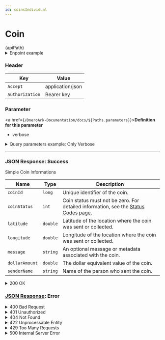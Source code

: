 ```yaml
---
id: coinsIndividual
---
```



# Coin

<div className="highlight-box">
  <HttpMethodTag method={method} /> {apiPath} 
</div>
<details className='details-custom'>
  <summary>Enpoint example</summary>
    <div className="examples-style"> 
      {apiPath.replace('{coinId}','444')}
    </div>
</details> 


### Header

| Key      | Value     |
|-------------|----------|
| `Accept` | application/json |
| `Authorization` | Bearer key|


### Parameter

 <a href={`/DneroArk-Documentation/docs/${Paths.parameters}`}>**Definition for this parameter**</a>

  - verbose


<details className='details-custom'> 
    <summary>Query parameters example: Only Verbose</summary> 
    <div className="examples-style"> 
        {apiPath}`?verbose=true`
     </div> 
</details>


---


### JSON Response: Success

   





<div className="table-title">
  Simple Coin Informations
</div>

| Name                  | Type       | Description                                                                                  |
|-----------------------|------------|---------------------------------------------------------------------------------------------|
| `coinId`              | `long`     | Unique identifier of the coin.                                                              |
| `coinStatus`          | `int`      | Coin status must not be zero. For detailed information, see the [Status Codes page.](/docs/coinsStatuses)  |
| `latitude`            | `double`   | Latitude of the location where the coin was sent or collected.                              |
| `longitude`           | `double`   | Longitude of the location where the coin was sent or collected.                             |
| `message`             | `string`   | An optional message or metadata associated with the coin.                                   |
| `dollarAmount`        | `double`   | The dollar equivalent value of the coin.                                                   |
| `senderName`          | `string`   | Name of the person who sent the coin.      

<details className='details-custom'>
  <summary>200 OK</summary>
```JSON
{
    "coinId": 123456789,
    "coinStatus": 1,
    "latitude": 37.7749,
    "longitude": -122.4194,
    "message": "Happy Birthday!",
    "dollarAmount": 50.25,
    "senderName": "Alice Smith"
  },


```
</details>      


<div className="table-title">
  Coin Verbose Information
</div>



| Name                  | Type       | Description                                                                                  |
|-----------------------|------------|---------------------------------------------------------------------------------------------|
| `coinId`              | `long`     | Unique identifier of the coin.                                                              |
| `coinStatus`          | `int`      | Coin status must not be zero. For detailed information, see the [Status Codes page.](/docs/coinsStatuses)|
| `latitude`            | `double`   | Latitude of the location where the coin was sent or collected.                              |
| `longitude`           | `double`   | Longitude of the location where the coin was sent or collected.                             |
| `message`             | `string`   | An optional message or metadata associated with the coin.                                   |
| `dollarAmount`        | `double`   | The dollar equivalent value of the coin.                                                   |
| `creationDate`        | `DateTime` | The date and time when the coin was created.                                                |
| `expirationDate`      | `DateTime` | The date and time when the coin will expire. If it does not expire, this value is null.     |
| `redeemedDate`        | `DateTime` | The date and time when the coin was redeemed. If it has not been redeemed, this value is null. |
| `userSender`          | `Object`   | Information about the user who sent the coin. See <a href={`./${Paths.userObject}`}> User Object Details</a>  |
| `userRecipient`       | `Object`   | Information about the user who received the coin. See <a href={`./${Paths.userObject}`}> User Object Details </a>   |



<details className='details-custom'>
  <summary>200 OK</summary>

  ```JSON
 {
    "coinId": 101,
    "coinStatus": 1,
    "latitude": 40.7128,
    "longitude": -74.0060,
    "message": "Happy Birthday!",
    "dollarAmount": 25.50,
    "creationDate": "2024-11-20T10:00:00Z",
    "expirationDate": "2024-12-01T00:00:00Z",
    "redeemedDate": null,
    "userSender": {
      "userId": 1001,
      "userName": "Alice Johnson",
      "userImgUrl": "https://example.com/images/alice_johnson.jpg"
    },
    "userRecipient": {
      "userId": 1002,
      "userName": "Bob Williams",
      "userImgUrl": "https://example.com/images/bob_williams.jpg"
    }
  }


  ```

</details>




### [JSON Response](/docs/genericResponse): Error


<details className='details-custom'> 
<summary>400 Bad Request</summary>

```json
{
  "code": "INVALID_PARAMETERS",
  "message": "One or more query parameters are invalid or malformed."
}
```

</details> 

<details className='details-custom'> 
<summary>401 Unauthorized</summary>
```JSON
{
  "code": "UNAUTHORIZED",
  "message": "Authentication failed. Please provide a valid Bearer token."
}

```
</details> 

<details className='details-custom'> 
<summary>403 Forbidden</summary>


```JSON
{
  "code": "ACCESS_FORBIDDEN",
  "message": "You do not have permission to access this resource."
}

```

</details> 
<details className='details-custom'>
 <summary>404 Not Found</summary>


```JSON
{
  "code": "RESOURCE_NOT_FOUND",
  "message": "No coins were found for the provided filters."
}

```

</details> 
<details className='details-custom'> 
<summary>422 Unprocessable Entity</summary>

```JSON
{
  "code": "UNPROCESSABLE_ENTITY",
  "message": "The provided pagination values (page or pageSize) are invalid."
}

```
</details> 
<details className='details-custom'> 
<summary>429 Too Many Requests</summary>



```JSON
{
  "code": "TOO_MANY_REQUESTS",
  "message": "You have exceeded the rate limit. Please wait and try again later."
}

```
</details> 
<details className='details-custom'> 
<summary>500 Internal Server Error</summary>



```JSON
{
  "code": "INTERNAL_SERVER_ERROR",
  "message": "An unexpected error occurred while processing the request. Please try again later."
}

```
</details>



















